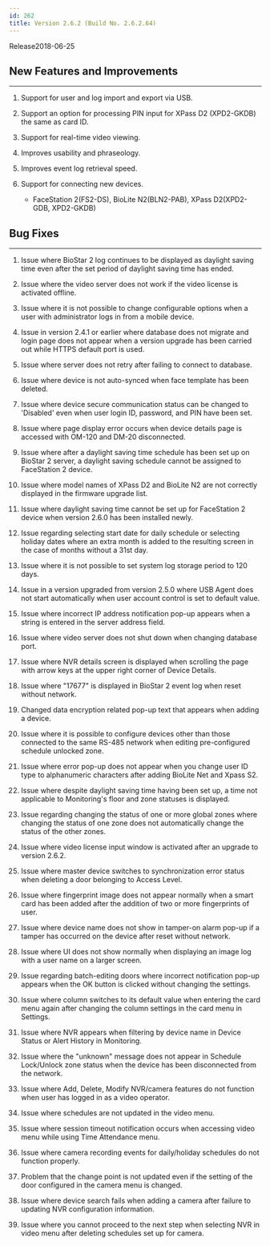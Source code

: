```yaml
---
id: 262
title: Version 2.6.2 (Build No. 2.6.2.64)
---
```


Release<Separator/>2018-06-25

## New Features and Improvements

---

1. Support for user and log import and export via USB.

1. Support an option for processing PIN input for XPass D2 (XPD2-GKDB) the same as card ID.

1. Support for real-time video viewing.

1. Improves usability and phraseology.

1. Improves event log retrieval speed.

1. Support for connecting new devices.

    * FaceStation 2(FS2-DS), BioLite N2(BLN2-PAB), XPass D2(XPD2-GDB, XPD2-GKDB)

## Bug Fixes

---

1. Issue where BioStar 2 log continues to be displayed as daylight saving time even after the set period of daylight saving time has ended.

1. Issue where the video server does not work if the video license is activated offline.

1. Issue where it is not possible to change configurable options when a user with administrator logs in from a mobile device.

1. Issue in version 2.4.1 or earlier where database does not migrate and login page does not appear when a version upgrade has been carried out while HTTPS default port is used.

1. Issue where server does not retry after failing to connect to database.

1. Issue where device is not auto-synced when face template has been deleted.

1. Issue where device secure communication status can be changed to 'Disabled' even when user login ID, password, and PIN have been set.

1. Issue where page display error occurs when device details page is accessed with OM-120 and DM-20 disconnected.

1. Issue where after a daylight saving time schedule has been set up on BioStar 2 server, a daylight saving schedule cannot be assigned to FaceStation 2 device.

1. Issue where model names of XPass D2 and BioLite N2 are not correctly displayed in the firmware upgrade list.

1. Issue where daylight saving time cannot be set up for FaceStation 2 device when version 2.6.0 has been installed newly.

1. Issue regarding selecting start date for daily schedule or selecting holiday dates where an extra month is added to the resulting screen in the case of months without a 31st day.

1. Issue where it is not possible to set system log storage period to 120 days.

1. Issue in a version upgraded from version 2.5.0 where USB Agent does not start automatically when user account control is set to default value.

1. Issue where incorrect IP address notification pop-up appears when a string is entered in the server address field.

1. Issue where video server does not shut down when changing database port.

1. Issue where NVR details screen is displayed when scrolling the page with arrow keys at the upper right corner of Device Details.

1. Issue where "17677" is displayed in BioStar 2 event log when reset without network.

1. Changed data encryption related pop-up text that appears when adding a device.

1. Issue where it is possible to configure devices other than those connected to the same RS-485 network when editing pre-configured schedule unlocked zone.

1. Issue where error pop-up does not appear when you change user ID type to alphanumeric characters after adding BioLite Net and Xpass S2.

1. Issue where despite daylight saving time having been set up, a time not applicable to Monitoring's floor and zone statuses is displayed.

1. Issue regarding changing the status of one or more global zones where changing the status of one zone does not automatically change the status of the other zones.

1. Issue where video license input window is activated after an upgrade to version 2.6.2.

1. Issue where master device switches to synchronization error status when deleting a door belonging to Access Level.

1. Issue where fingerprint image does not appear normally when a smart card has been added after the addition of two or more fingerprints of user.

1. Issue where device name does not show in tamper-on alarm pop-up if a tamper has occurred on the device after reset without network.

1. Issue where UI does not show normally when displaying an image log with a user name on a larger screen.

1. Issue regarding batch-editing doors where incorrect notification pop-up appears when the OK button is clicked without changing the settings.

1. Issue where column switches to its default value when entering the card menu again after changing the column settings in the card menu in Settings.

1. Issue where NVR appears when filtering by device name in Device Status or Alert History in Monitoring.

1. Issue where the "unknown" message does not appear in Schedule Lock/Unlock zone status when the device has been disconnected from the network.

1. Issue where Add, Delete, Modify NVR/camera features do not function when user has logged in as a video operator.

1. Issue where schedules are not updated in the video menu.

1. Issue where session timeout notification occurs when accessing video menu while using Time Attendance menu.

1. Issue where camera recording events for daily/holiday schedules do not function properly.

1. Problem that the change point is not updated even if the setting of the door configured in the camera menu is changed.

1. Issue where device search fails when adding a camera after failure to updating NVR configuration information.

1. Issue where you cannot proceed to the next step when selecting NVR in video menu after deleting schedules set up for camera.